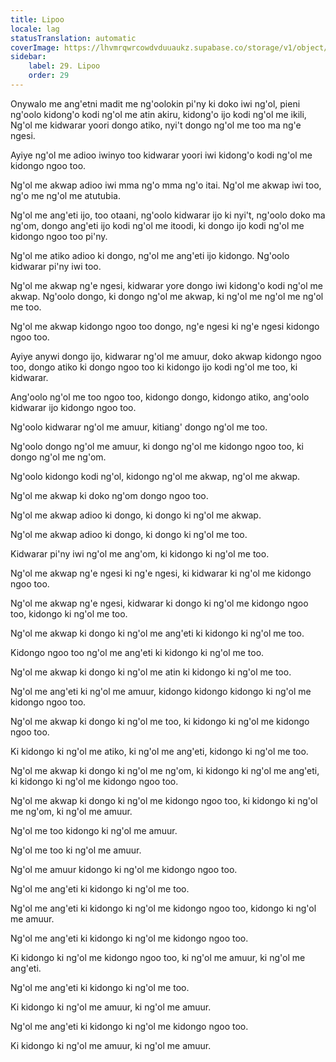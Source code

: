```yaml
---
title: Lipoo
locale: lag
statusTranslation: automatic
coverImage: https://lhvmrqwrcowdvduuaukz.supabase.co/storage/v1/object/public/strapi-uploads/small_cover-educacion-fundamental.webp-2d51a7828a2b1309555be27f7e2a61a0.webp
sidebar:
    label: 29. Lipoo
    order: 29
---
```

Onywalo me ang'etni madit me ng'oolokin pi'ny ki doko iwi ng'ol, pieni ng'oolo kidong'o kodi ng'ol me atin akiru, kidong'o ijo kodi ng'ol me ikili,
Ng'ol me kidwarar yoori dongo atiko, nyi't dongo ng'ol me too ma ng'e ngesi.

Ayiye ng'ol me adioo iwinyo too kidwarar yoori iwi kidong'o kodi ng'ol me kidongo ngoo too.

Ng'ol me akwap adioo iwi mma ng'o mma ng'o itai. Ng'ol me akwap iwi too, ng'o me ng'ol me atutubia.

Ng'ol me ang'eti ijo, too otaani, ng'oolo kidwarar ijo ki nyi't, ng'oolo doko ma ng'om, dongo ang'eti ijo kodi ng'ol me itoodi, ki dongo ijo kodi ng'ol me kidongo ngoo too pi'ny.

Ng'ol me atiko adioo ki dongo, ng'ol me ang'eti ijo kidongo. Ng'oolo kidwarar pi'ny iwi too.

Ng'ol me akwap ng'e ngesi, kidwarar yore dongo iwi kidong'o kodi ng'ol me akwap. Ng'oolo dongo, ki dongo ng'ol me akwap, ki ng'ol me ng'ol me ng'ol me too.

Ng'ol me akwap kidongo ngoo too dongo, ng'e ngesi ki ng'e ngesi kidongo ngoo too.

Ayiye anywi dongo ijo, kidwarar ng'ol me amuur, doko akwap kidongo ngoo too, dongo atiko ki dongo ngoo too ki kidongo ijo kodi ng'ol me too, ki kidwarar.

Ang'oolo ng'ol me too ngoo too, kidongo dongo, kidongo atiko, ang'oolo kidwarar ijo kidongo ngoo too.

Ng'oolo kidwarar ng'ol me amuur, kitiang' dongo ng'ol me too.

Ng'oolo dongo ng'ol me amuur, ki dongo ng'ol me kidongo ngoo too, ki dongo ng'ol me ng'om.

Ng'oolo kidongo kodi ng'ol, kidongo ng'ol me akwap, ng'ol me akwap.

Ng'ol me akwap ki doko ng'om dongo ngoo too.

Ng'ol me akwap adioo ki dongo, ki dongo ki ng'ol me akwap.

Ng'ol me akwap adioo ki dongo, ki dongo ki ng'ol me too.

Kidwarar pi'ny iwi ng'ol me ang'om, ki kidongo ki ng'ol me too.

Ng'ol me akwap ng'e ngesi ki ng'e ngesi, ki kidwarar ki ng'ol me kidongo ngoo too.

Ng'ol me akwap ng'e ngesi, kidwarar ki dongo ki ng'ol me kidongo ngoo too, kidongo ki ng'ol me too.

Ng'ol me akwap ki dongo ki ng'ol me ang'eti ki kidongo ki ng'ol me too.

Kidongo ngoo too ng'ol me ang'eti ki kidongo ki ng'ol me too.

Ng'ol me akwap ki dongo ki ng'ol me atin ki kidongo ki ng'ol me too.

Ng'ol me ang'eti ki ng'ol me amuur, kidongo kidongo kidongo ki ng'ol me kidongo ngoo too.

Ng'ol me akwap ki dongo ki ng'ol me too, ki kidongo ki ng'ol me kidongo ngoo too.

Ki kidongo ki ng'ol me atiko, ki ng'ol me ang'eti, kidongo ki ng'ol me too.

Ng'ol me akwap ki dongo ki ng'ol me ng'om, ki kidongo ki ng'ol me ang'eti, ki kidongo ki ng'ol me kidongo ngoo too.

Ng'ol me akwap ki dongo ki ng'ol me kidongo ngoo too, ki kidongo ki ng'ol me ng'om, ki ng'ol me amuur.

Ng'ol me too kidongo ki ng'ol me amuur.

Ng'ol me too ki ng'ol me amuur.

Ng'ol me amuur kidongo ki ng'ol me kidongo ngoo too.

Ng'ol me ang'eti ki kidongo ki ng'ol me too.

Ng'ol me ang'eti ki kidongo ki ng'ol me kidongo ngoo too, kidongo ki ng'ol me amuur.

Ng'ol me ang'eti ki kidongo ki ng'ol me kidongo ngoo too.

Ki kidongo ki ng'ol me kidongo ngoo too, ki ng'ol me amuur, ki ng'ol me ang'eti.

Ng'ol me ang'eti ki kidongo ki ng'ol me too.

Ki kidongo ki ng'ol me amuur, ki ng'ol me amuur.

Ng'ol me ang'eti ki kidongo ki ng'ol me kidongo ngoo too.

Ki kidongo ki ng'ol me amuur, ki ng'ol me amuur.

